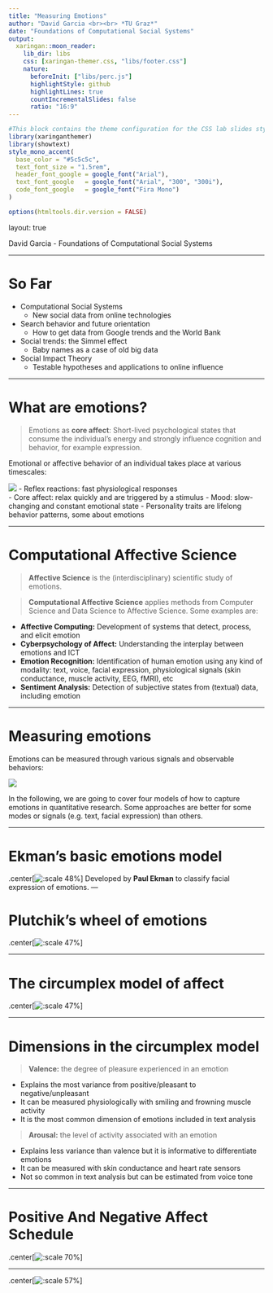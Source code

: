 ```yaml
---
title: "Measuring Emotions"
author: "David Garcia <br><br> *TU Graz*"
date: "Foundations of Computational Social Systems"
output:
  xaringan::moon_reader:
    lib_dir: libs 
    css: [xaringan-themer.css, "libs/footer.css"]
    nature:
      beforeInit: ["libs/perc.js"]
      highlightStyle: github
      highlightLines: true
      countIncrementalSlides: false
      ratio: "16:9"
---
```



```r
#This block contains the theme configuration for the CSS lab slides style
library(xaringanthemer)
library(showtext)
style_mono_accent(
  base_color = "#5c5c5c",
  text_font_size = "1.5rem",
  header_font_google = google_font("Arial"),
  text_font_google   = google_font("Arial", "300", "300i"),
  code_font_google   = google_font("Fira Mono")
)
```

```r
options(htmltools.dir.version = FALSE)
```

layout: true

<div class="my-footer"><span>David Garcia - Foundations of Computational Social Systems</span></div> 

---

# So Far

- Computational Social Systems
  - New social data from online technologies


- Search behavior and future orientation
  - How to get data from Google trends and the World Bank


- Social trends: the Simmel effect
  - Baby names as a case of old big data


- Social Impact Theory
  - Testable hypotheses and applications to online influence


---

# What are emotions?

> Emotions as **core affect**: Short-lived psychological states that consume the individual's energy and strongly influence cognition and behavior, for example expression.

Emotional or affective behavior of an individual takes place at various timescales:

![](emotionscale.png)
- Reflex reactions: fast physiological responses  
- Core affect: relax quickly and are triggered by a stimulus
- Mood: slow-changing and constant emotional state 
- Personality traits are lifelong behavior patterns, some about emotions

---

# Computational Affective Science

> **Affective Science** is the (interdisciplinary) scientific study of emotions. 

> **Computational Affective Science** applies methods from Computer Science and Data Science to Affective Science. Some examples are:

- **Affective Computing:** Development of systems that detect, process, and elicit emotion  
- **Cyberpsychology of Affect:** Understanding the interplay between emotions and ICT  
- **Emotion Recognition:** Identification of human emotion using any kind of modality: text, voice, facial expression, physiological signals (skin conductance, muscle activity, EEG, fMRI), etc  
- **Sentiment Analysis:** Detection of subjective states from (textual) data, including emotion

---

# Measuring emotions

Emotions can be measured through various signals and observable behaviors:

![](measurement.png)

In the following, we are going to cover four models of how to capture emotions in quantitative research. Some approaches are better for some modes or signals (e.g. text, facial expression) than others.

---

# Ekman's basic emotions model

.center[![:scale 48%](ekman.png)]
Developed by **Paul Ekman** to classify facial expression of emotions. 
---

# Plutchik's wheel of emotions
.center[![:scale 47%](Wheel.png)]

---

# The circumplex model of affect

.center[![:scale 47%](circumplex.svg)]

---

# Dimensions in the circumplex model


> **Valence:** the degree of pleasure experienced in an emotion  
  
- Explains the most variance from positive/pleasant to negative/unpleasant
- It can be measured physiologically with smiling and frowning muscle activity
- It is the most common dimension of emotions included in text analysis  

> **Arousal:** the level of activity associated with an emotion  

- Explains less variance than valence but it is informative to differentiate emotions  
- It can be measured with skin conductance and heart rate sensors  
- Not so common in text analysis but can be estimated from voice tone  

---

# Positive And Negative Affect Schedule

.center[![:scale 70%](PANAS2.jpg)]

---

.center[![:scale 57%](GrumpyCat.jpeg)]

